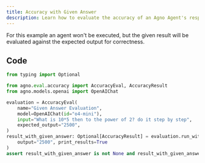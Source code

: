 ```yaml
---
title: Accuracy with Given Answer
description: Learn how to evaluate the accuracy of an Agno Agent's response with a given answer.
---
```

For this example an agent won't be executed, but the given result will be evaluated against the expected output for correctness.

## Code

```python
from typing import Optional

from agno.eval.accuracy import AccuracyEval, AccuracyResult
from agno.models.openai import OpenAIChat

evaluation = AccuracyEval(
    name="Given Answer Evaluation",
    model=OpenAIChat(id="o4-mini"),
    input="What is 10*5 then to the power of 2? do it step by step",
    expected_output="2500",
)
result_with_given_answer: Optional[AccuracyResult] = evaluation.run_with_output(
    output="2500", print_results=True
)
assert result_with_given_answer is not None and result_with_given_answer.avg_score >= 8
```